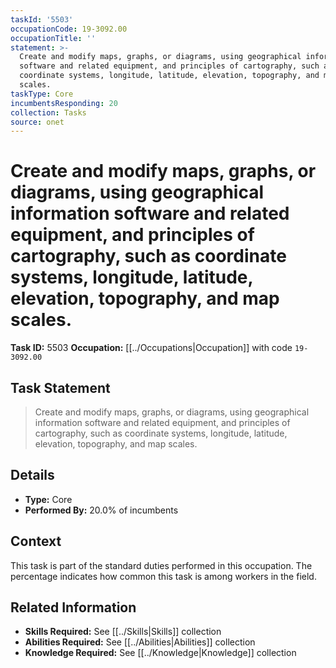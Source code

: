 ```yaml
---
taskId: '5503'
occupationCode: 19-3092.00
occupationTitle: ''
statement: >-
  Create and modify maps, graphs, or diagrams, using geographical information
  software and related equipment, and principles of cartography, such as
  coordinate systems, longitude, latitude, elevation, topography, and map
  scales.
taskType: Core
incumbentsResponding: 20
collection: Tasks
source: onet
---
```

# Create and modify maps, graphs, or diagrams, using geographical information software and related equipment, and principles of cartography, such as coordinate systems, longitude, latitude, elevation, topography, and map scales.

**Task ID:** 5503
**Occupation:** [[../Occupations|Occupation]] with code `19-3092.00`

## Task Statement

> Create and modify maps, graphs, or diagrams, using geographical information software and related equipment, and principles of cartography, such as coordinate systems, longitude, latitude, elevation, topography, and map scales.

## Details

- **Type:** Core
- **Performed By:** 20.0% of incumbents

## Context

This task is part of the standard duties performed in this occupation. The percentage indicates how common this task is among workers in the field.

## Related Information

- **Skills Required:** See [[../Skills|Skills]] collection
- **Abilities Required:** See [[../Abilities|Abilities]] collection
- **Knowledge Required:** See [[../Knowledge|Knowledge]] collection
